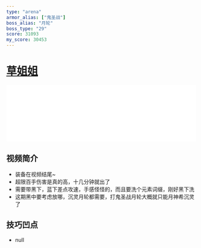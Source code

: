 ```yaml
---
type: "arena"
armor_alias: ["鬼圣战"]
boss_alias: "月轮"
boss_type: "29"
score: 31093
my_score: 30453
---
```


# [草姐姐](https://www.bilibili.com/video/BV16A41147W3)

<iframe
  src="//player.bilibili.com/player.html?aid=327991590&bvid=BV16A41147W3&cid=184171261&page=1"
  scrolling="no"
  border="0"
  frameborder="no"
  framespacing="0"
  allowfullscreen
  width="100%"
></iframe>

## 视频简介

- 装备在视频结尾~
- 超限百手伤害是真的高，十几分钟就出了
- 需要带黑下，蓝下差点攻速，手感怪怪的，而且要洗个元素词缀，刚好黑下洗
- 这期黑中要考虑放哪，沉灵月轮都需要，打鬼圣战月轮大概就只能月神希沉灵了

## 技巧凹点

- null
